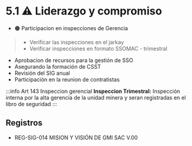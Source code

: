 
# 5.1 ⚠️ Liderazgo y compromiso

- 🟠 Participacion en inspecciones de Gerencia
> * Verificar las inspecciones en el jarkay
> * Verificar inspecciones en formato SSOMAC - trimestral
- Aprobacion de recursos para la gestión de SSO
- Asegurando la formación de CSST
- Revisión del SIG anual
- Participación en la reunion de contratistas

:::info Art 143 Inspeccion gerencial
**Inspeccion Trimestral:** Inspección interna por la alta gerencia de la unidad minera y seran registradas en el libro de seguridad
:::
## Registros

- REG-SIG-014 MISION Y VISIÓN DE GMI SAC V.00
